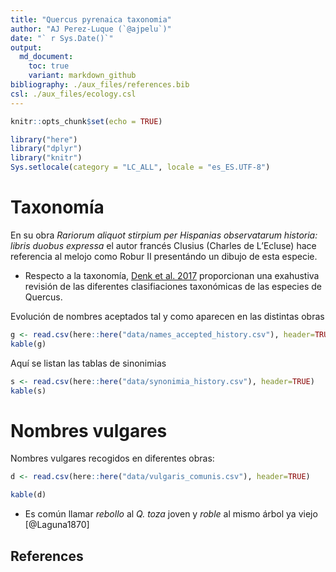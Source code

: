 ```yaml
---
title: "Quercus pyrenaica taxonomia"
author: "AJ Perez-Luque (`@ajpelu`)"
date: "` r Sys.Date()`"
output:  
  md_document:
    toc: true
    variant: markdown_github
bibliography: ./aux_files/references.bib
csl: ./aux_files/ecology.csl
---
```


```r
knitr::opts_chunk$set(echo = TRUE)
```

```r
library("here")
library("dplyr")
library("knitr")
Sys.setlocale(category = "LC_ALL", locale = "es_ES.UTF-8")
```


# Taxonomía 

En su obra *Rariorum aliquot stirpium per Hispanias observatarum historia: libris duobus expressa* el autor francés Clusius (Charles de L'Ecluse) hace referencia al melojo como Robur II presentándo un dibujo de esta especie. 

* Respecto a la taxonomía, [Denk et al. 2017](https://doi.org/10.6084/m9.figshare.5547622.v1) proporcionan una exahustiva revisión de las diferentes clasifiaciones taxonómicas de las especies de Quercus. 

Evolución de nombres aceptados tal y como aparecen en las distintas obras

```r
g <- read.csv(here::here("data/names_accepted_history.csv"), header=TRUE)
kable(g)
```


Aquí se listan las tablas de sinonimias 
  
```r
s <- read.csv(here::here("data/synonimia_history.csv"), header=TRUE)
kable(s)

```


# Nombres vulgares 

Nombres vulgares recogidos en diferentes obras: 

```r
d <- read.csv(here::here("data/vulgaris_comunis.csv"), header=TRUE)

kable(d)

```

* Es común llamar *rebollo* al *Q. toza* joven y *roble* al mismo árbol ya viejo [@Laguna1870]




## References 